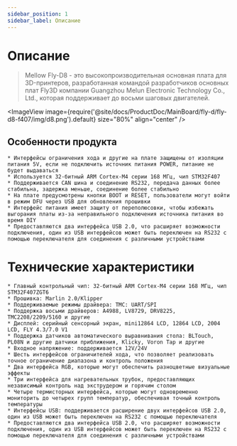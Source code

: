 ```yaml
---
sidebar_position: 1
sidebar_label: Описание
---
```




# Описание

> Mellow Fly-D8 - это высокопроизводительная основная плата для 3D-принтеров, разработанная командой разработчиков основных плат Fly3D компании Guangzhou Melun Electronic Technology Co., Ltd., которая поддерживает до восьми шаговых двигателей.

<ImageView image={require('@site/docs/ProductDoc/MainBoard/fly-d/fly-d8-f407/img/d8.png').default} size="80%" align="center" />

## Особенности продукта

    * Интерфейсы ограничения хода и другие на плате защищены от изоляции питания 5V, если не подключить источник питания POWER, питание не будет выдаваться
    * Используется 32-битный ARM Cortex-M4 серии 168 МГц, чип STM32F407
    * Поддерживается CAN шина и соединение RS232, передача данных более стабильна, задержка меньше, соединение более стабильно
    * На плате предусмотрены кнопки BOOT и RESET, пользователи могут войти в режим DFU через USB для обновления прошивки
    * Интерфейс питания имеет защиту от переполюсовки, чтобы избежать выгорания платы из-за неправильного подключения источника питания во время DIY
    * Предоставляются два интерфейса USB 2.0, что расширяет возможности подключения, один из USB интерфейсов может быть переключен на RS232 с помощью переключателя для соединения с различными устройствами

# Технические характеристики

    * Главный контрольный чип: 32-битный ARM Cortex-M4 серии 168 МГц, чип STM32F407ZGT6
    * Прошивка: Marlin 2.0/Klipper
    * Поддерживаемые режимы драйвера: TMC: UART/SPI
    * Поддержка восьми драйверов: A4988, LV8729, DRV8225, TMC2208/2209/5160 и другие
    * Дисплей: серийный сенсорный экран, mini12864 LCD, 12864 LCD, 2004 LCD, FLY 4.3/7.0 V1
    * Поддержка датчиков автоматического выравнивания стола: BLTouch, PL08N и другие датчики приближения, Klicky, Voron Tap и другие
    * Входное напряжение: поддерживается 12V/24V
    * Шесть интерфейсов ограничителей хода, что позволяет реализовать точное ограничение диапазона и контроль положения
    * Два интерфейса RGB, которые могут обеспечить разноцветные визуальные эффекты
    * Три интерфейса для нагревательных трубок, предоставляющих независимый контроль над экструдером и горячим столом
    * Четыре термисторных интерфейса, которые могут одновременно мониторить до четырех групп температур, обеспечивая точный контроль температуры
    * Интерфейсы USB: поддерживается расширение двух интерфейсов USB 2.0, один из USB может быть переключен на RS232 с помощью переключателя
    * Предоставляются два интерфейса USB 2.0, что расширяет возможности подключения, один из USB интерфейсов может быть переключен на RS232 с помощью переключателя для соединения с различными устройствами
